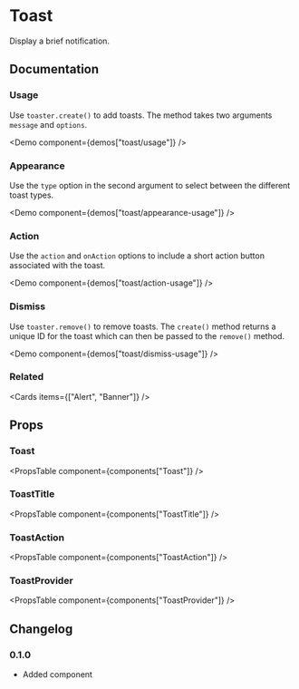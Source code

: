 
# Toast

Display a brief notification.

## Documentation

### Usage

Use `toaster.create()` to add toasts. The method takes two arguments `message` and `options`.

<Demo component={demos["toast/usage"]} />

### Appearance

Use the `type` option in the second argument to select between the different toast types.

<Demo component={demos["toast/appearance-usage"]} />

### Action

Use the `action` and `onAction` options to include a short action button associated with the toast.

<Demo component={demos["toast/action-usage"]} />

### Dismiss

Use `toaster.remove()` to remove toasts. The `create()` method returns a unique ID for the toast which can then be passed to the `remove()` method.

<Demo component={demos["toast/dismiss-usage"]} />

### Related

<Cards items={["Alert", "Banner"]} />

## Props

### Toast

<PropsTable component={components["Toast"]} />

### ToastTitle

<PropsTable component={components["ToastTitle"]} />

### ToastAction

<PropsTable component={components["ToastAction"]} />

### ToastProvider

<PropsTable component={components["ToastProvider"]} />

## Changelog

### 0.1.0

- Added component
